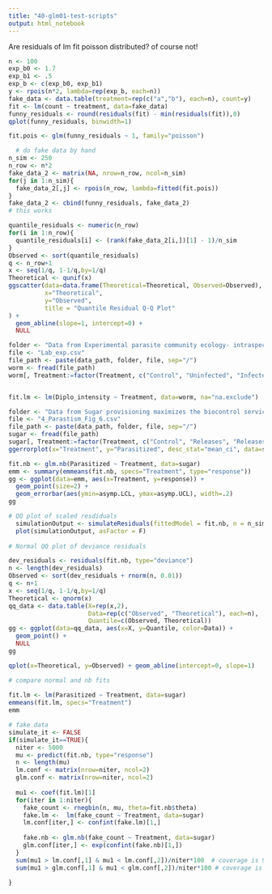 ```yaml
---
title: "40-glm01-test-scripts"
output: html_notebook
---
```


Are residuals of lm fit poisson distributed? of course not!

```r
n <- 100
exp_b0 <- 1.7
exp_b1 <- .5
exp_b <- c(exp_b0, exp_b1)
y <- rpois(n*2, lambda=rep(exp_b, each=n))
fake_data <- data.table(treatment=rep(c("a","b"), each=n), count=y)
fit <- lm(count ~ treatment, data=fake_data)
funny_residuals <- round(residuals(fit) - min(residuals(fit)),0)
qplot(funny_residuals, binwidth=1)

fit.pois <- glm(funny_residuals ~ 1, family="poisson")

  # do fake data by hand
n_sim <- 250
n_row <- n*2
fake_data_2 <- matrix(NA, nrow=n_row, ncol=n_sim)
for(j in 1:n_sim){
  fake_data_2[,j] <- rpois(n_row, lambda=fitted(fit.pois))
}
fake_data_2 <- cbind(funny_residuals, fake_data_2)
# this works

quantile_residuals <- numeric(n_row)
for(i in 1:n_row){
  quantile_residuals[i] <- (rank(fake_data_2[i,])[1] - 1)/n_sim
}
Observed <- sort(quantile_residuals)
q <- n_row+1
x <- seq(1/q, 1-1/q,by=1/q)
Theoretical <- qunif(x)
ggscatter(data=data.frame(Theoretical=Theoretical, Observed=Observed),
          x="Theoretical", 
          y="Observed",
          title = "Quantile Residual Q-Q Plot"
) +
  geom_abline(slope=1, intercept=0) +
  NULL

```

```r
folder <- "Data from Experimental parasite community ecology- intraspecific variation in a large tapeworm affects community assembly"
file <- "Lab_exp.csv"
file_path <- paste(data_path, folder, file, sep="/")
worm <- fread(file_path)
worm[, Treatment:=factor(Treatment, c("Control", "Uninfected", "Infected LG", "Infected HG"))]


fit.lm <- lm(Diplo_intensity ~ Treatment, data=worm, na="na.exclude")


```


```r
folder <- "Data from Sugar provisioning maximizes the biocontrol service of parasitoids"
file <- "4_Parastism_Fig_6.csv"
file_path <- paste(data_path, folder, file, sep="/")
sugar <- fread(file_path)
sugar[, Treatment:=factor(Treatment, c("Control", "Releases", "Releases_sugar"))]
ggerrorplot(x="Treatment", y="Parasitized", desc_stat="mean_ci", data=sugar)

fit.nb <- glm.nb(Parasitized ~ Treatment, data=sugar)
emm <- summary(emmeans(fit.nb, specs="Treatment", type="response"))
gg <- ggplot(data=emm, aes(x=Treatment, y=response)) +
  geom_point(size=2) +
  geom_errorbar(aes(ymin=asymp.LCL, ymax=asymp.UCL), width=.2)
gg

# QQ plot of scaled resdiduals
  simulationOutput <- simulateResiduals(fittedModel = fit.nb, n = n_sim)
  plot(simulationOutput, asFactor = F)
  
# Normal QQ plot of deviance residuals

dev_residuals <- residuals(fit.nb, type="deviance")
n <- length(dev_residuals)
Observed <- sort(dev_residuals + rnorm(n, 0.01))
q <- n+1
x <- seq(1/q, 1-1/q,by=1/q)
Theoretical <- qnorm(x)
qq_data <- data.table(X=rep(x,2),
                      Data=rep(c("Observed", "Theoretical"), each=n), 
                      Quantile=c(Observed, Theoretical))
gg <- ggplot(data=qq_data, aes(x=X, y=Quantile, color=Data)) +
  geom_point() +
  NULL
gg

qplot(x=Theoretical, y=Observed) + geom_abline(intercept=0, slope=1)

# compare normal and nb fits
  
fit.lm <- lm(Parasitized ~ Treatment, data=sugar)
emmeans(fit.lm, specs="Treatment")
emm

# fake data
simulate_it <- FALSE
if(simulate_it==TRUE){
  niter <- 5000
  mu <- predict(fit.nb, type="response")
  n <- length(mu)
  lm.conf <- matrix(nrow=niter, ncol=2)
  glm.conf <- matrix(nrow=niter, ncol=2)
  
  mu1 <- coef(fit.lm)[1]
  for(iter in 1:niter){
    fake_count <- rnegbin(n, mu, theta=fit.nb$theta)
    fake.lm <-  lm(fake_count ~ Treatment, data=sugar)
    lm.conf[iter,] <- confint(fake.lm)[1,]
    
    fake.nb <- glm.nb(fake_count ~ Treatment, data=sugar)
    glm.conf[iter,] <- exp(confint(fake.nb)[1,])
  }
  sum(mu1 > lm.conf[,1] & mu1 < lm.conf[,2])/niter*100  # coverage is 99.1%
  sum(mu1 > glm.conf[,1] & mu1 < glm.conf[,2])/niter*100 # coverage is 94.5%
  
}
```

